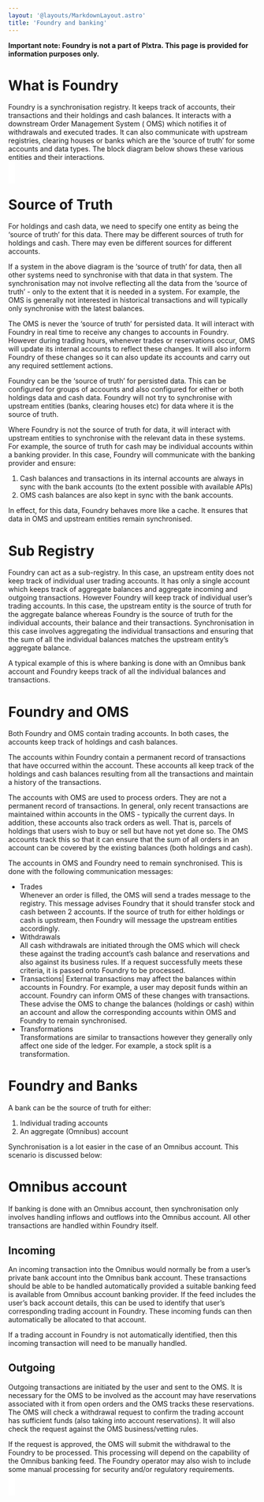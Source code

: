 ```yaml
---
layout: '@layouts/MarkdownLayout.astro'
title: 'Foundry and banking'
---
```


**Important note: Foundry is not a part of Plxtra. This page is provided for information purposes only.**


# What is Foundry
Foundry is a synchronisation registry. It keeps track of accounts, their transactions and their holdings and cash balances. It interacts with a downstream Order Management System (
OMS) which notifies it of withdrawals and executed trades. It can also communicate with upstream registries, clearing houses or banks which are the ‘source of truth’ for some
accounts and data types. The block diagram below shows these various entities and their interactions.

<FoundryConnectivity fill="currentColor" style="background-color: white; padding: 1em"/>

# Source of Truth
For holdings and cash data, we need to specify one entity as being the ‘source of truth’ for this data. There may be different sources of truth for holdings and cash. There may even be different sources for different accounts.

If a system in the above diagram is the ‘source of truth’ for data, then all other systems need to synchronise with that data in that system. The synchronisation may not involve reflecting all the data from the ‘source of truth’ - only to the extent that it is needed in a system. For example, the OMS is generally not interested in historical transactions and will typically only synchronise with the latest balances.

The OMS is never the ‘source of truth’ for persisted data. It will interact with Foundry in real time to receive any changes to accounts in Foundry. However during trading hours, whenever trades or reservations occur, OMS will update its internal accounts to reflect these changes. It will also inform Foundry of these changes so it can also update its accounts and carry out any required settlement actions.

Foundry can be the ‘source of truth’ for persisted data. This can be configured for groups of accounts and also configured for either or both holdings data and cash data. Foundry will not try to synchronise with upstream entities (banks, clearing houses etc) for data where it is the source of truth.

Where Foundry is not the source of truth for data, it will interact with upstream entities to synchronise with the relevant data in these systems. For example, the source of truth for cash may be individual accounts within a banking provider. In this case, Foundry will communicate with the banking provider and ensure:

1. Cash balances and transactions in its internal accounts are always in sync with the bank accounts (to the extent possible with available APIs)
1. OMS cash balances are also kept in sync with the bank accounts.

In effect, for this data, Foundry behaves more like a cache. It ensures that data in OMS and upstream entities remain synchronised.

# Sub Registry
Foundry can act as a sub-registry. In this case, an upstream entity does not keep track of individual user trading accounts. It has only a single account which keeps track of aggregate balances and aggregate incoming and outgoing transactions. However Foundry will keep track of individual user’s trading accounts. In this case, the upstream entity is the source of truth for the aggregate balance whereas Foundry is the source of truth for the individual accounts, their balance and their transactions. Synchronisation in this case involves aggregating the individual transactions and ensuring that the sum of all the individual balances matches the upstream entity’s aggregate balance.

A typical example of this is where banking is done with an Omnibus bank account and Foundry keeps track of all the individual balances and transactions.

# Foundry and OMS
Both Foundry and OMS contain trading accounts. In both cases, the accounts keep track of holdings and cash balances.

The accounts within Foundry contain a permanent record of transactions that have occurred within the account. These accounts all keep track of the holdings and cash balances resulting from all the transactions and maintain a history of the transactions.

The accounts with OMS are used to process orders. They are not a permanent record of transactions. In general, only recent transactions are maintained within accounts in the OMS - typically the current days. In addition, these accounts also track orders as well. That is, parcels of holdings that users wish to buy or sell but have not yet done so. The OMS accounts track this so that it can ensure that the sum of all orders in an account can be covered by the existing balances (both holdings and cash).

The accounts in OMS and Foundry need to remain synchronised. This is done with the following communication messages:

* Trades\
Whenever an order is filled, the OMS will send a trades message to the registry. This message advises Foundry that it should transfer stock and cash between 2 accounts. If the source of truth for either holdings or cash is upstream, then Foundry will message the upstream entities accordingly.
* Withdrawals\
All cash withdrawals are initiated through the OMS which will check these against the trading account’s cash balance and reservations and also against its business rules. If a request successfully meets these criteria, it is passed onto Foundry to be processed.
* Transactions|
External transactions may affect the balances within accounts in Foundry. For example, a user may deposit funds within an account. Foundry can inform OMS of these changes with transactions. These advise the OMS to change the balances (holdings or cash) within an account and allow the corresponding accounts within OMS and Foundry to remain synchronised.
* Transformations\
Transformations are similar to transactions however they generally only affect one side of the ledger. For example, a stock split is a transformation.

# Foundry and Banks

A bank can be the source of truth for either:
1. Individual trading accounts
1. An aggregate (Omnibus) account

Synchronisation is a lot easier in the case of an Omnibus account. This scenario is discussed below:

# Omnibus account

If banking is done with an Omnibus account, then synchronisation only involves handling inflows and outflows into the Omnibus account. All other transactions are handled within Foundry itself.

## Incoming

An incoming transaction into the Omnibus would normally be from a user’s private bank account into the Omnibus bank account. These transactions should be able to be handled automatically provided a suitable banking feed is available from Omnibus account banking provider. If the feed includes the user’s back account details, this can be used to identify that user’s corresponding trading account in Foundry. These incoming funds can then automatically be allocated to that account.

If a trading account in Foundry is not automatically identified, then this incoming transaction will need to be manually handled.

## Outgoing

Outgoing transactions are initiated by the user and sent to the OMS. It is necessary for the OMS to be involved as the account may have reservations associated with it from open orders and the OMS tracks these reservations. The OMS will check a withdrawal request to confirm the trading account has sufficient funds (also taking into account reservations). It will also check the request against the OMS business/vetting rules.

If the request is approved, the OMS will submit the withdrawal to the Foundry to be processed. This processing will depend on the capability of the Omnibus banking feed. The Foundry operator may also wish to include some manual processing for security and/or regulatory requirements.
